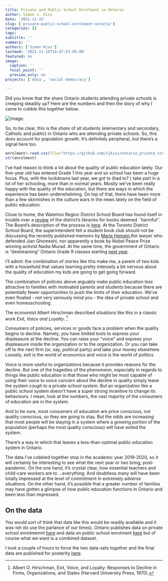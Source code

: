 ```yaml
---
title: Private and Public School Enrolment in Ontario
author: Simon J. Kiss
date: '2021-11-15'
slug: ['private-public-school-enrolment-ontario']
categories: []
tags: 
subtitle: ''
summary: ''
authors: ['Simon Kiss']
lastmod: '2021-11-15T14:47:53-05:00'
featured: no
image:
  caption: ''
  focal_point: ''
  preview_only: no
projects: ['data', 'social-democracy']

---
```


Did you know that the share Ontario students attending private schools is creeping steadily up? Here are the numbers and then the story of why I came to cobble this together below. 

![image](post/2021-11-15-private-and-public-/index_files/figure-html/show-graph-1.png). 

So, to be clear, this is the *share* of all students (elementary and secondary, Catholic and public) in Ontario who are attending private schools. So, this *does* account for population growth. It's definitely peripheral, but there's a signal here too. 

```r
enrolment<-read.csv(file="https://github.com/sjkiss/ontario_private_school_enrolment/raw/main/Data/ontario_enrolment.csv")
str(enrolment)
```

I've had reason to think a lot about the quality of public education lately. Our five-year old has entered Grade 1 this year and so school has been a huge focus. Plus, with the lockdowns last year, we got to (had to? ) take part in a lot of her schooling, more than in normal years. Mostly we've been really happy with the quality of the education, but there are ways in which the experience has been underwhelming. On top of that, there have been more than a few skirmishes in the culture wars in the news lately on the field of public education. 

Close to home, the Waterloo Region District School Board has found itself in trouble over a  [review](https://www.cambridgetoday.ca/local-news/wrdsb-trustee-calls-for-consultation-clarity-ahead-of-planned-library-review-4747120?utm_source=SND&utm_medium=Facebook&utm_campaign=AutoPilot&fbclid=IwAR0983j85IK10I8bdS70-q8yNJRGB3UnWQDm6kg-J11D7JCGFdrr_q0a_vc) of the district's libraries for books deemed ``harmful''. The Board's description of the process is [here](https://www.wrdsb.ca/blog/2021/11/08/reviewing-our-library-collections/?utm_source=cambridgetoday.ca&utm_campaign=cambridgetoday.ca%3A%20outbound&utm_medium=referral). At the Toronto District School Board, the superintendent felt a student book club should not be discussing the recently published memoirs by [Marie Heinein](https://www.theglobeandmail.com/canada/article-tdsb-students-wont-be-attending-marie-henein-book-club-event-amid/),the lawyer who defended Jian Ghomeshi, nor apparently a book by Nobel Peace Prize winning activist Nadia Murad. At the same time, the government of Ontario is "destreaming" Ontario Grade 9 classes starting [next year](https://www.cbc.ca/news/canada/toronto/ontario-schools-streaming-academic-applied-1.6245612). 

I'll admit: the combination of stories like this make me, a parent of two kids with a household that values learning pretty intensely a bit nervous about the quality of education my kids are going to get going forward. 

The combination of policies above arguably make public education less attractive to families with motivated parents and students because there are potentially fewer opportunities to push the limits of their education. We've even floated - not very seriously mind you - the idea of private school and even homesschooling.  

The economist Albert Hirschman described situations like this in a classic work *Exit, Voice and Loyalty*. [^1]

[^1]: Albert O. Hirschman, Exit, Voice, and Loyalty: Responses to Decline in Firms, Organizations, and States (Harvard University Press, 1970).

Consumers of policies, services or goods face a problem when the quality begins to decline. Namely, you have limited tools to express your displeasure at the decline. You can raise your "voice" and express your displeasure inside the organization or to the organization. Or you can take off to the next firm (or, say, political party) and take your money elsewhere. Loosely, exit is the world of economics and voice is the world of politics 

Voice is more useful to organizations because it provides reasons for the decline. But one of the tragedies of the phenomeon, especially in regards to things like public education is that those who might be most capable of *using* their voice to voice concern about the decline in quality simply leave the system *cough* to a private school system. But an organization like a public school system doesn't have a super strong incentive to change its behaviours. I mean, look at the numbers, the vast majority of the consumers of education are in the system. 

And to be sure, most consumers of education are price conscious, not quality conscious, so they are going to stay. But the odds are increasing that most people will be staying in a system where a growing portion of the population (perhaps the most quality conscious) will have exited the system. 

There's a way in which that leaves a less-than-optimal public education system in Ontario. 

The data I've cobbled together stop in the academic year 2019-2020, so it will certainly be interesting to see what the next year or two bring, post-pandemic. On the one hand, it's crystal clear,  how essential teachers and child-care workers are to ...everything. And doubtless many will have been totally impressed at the level of commitment in extremely adverse situations. On the other hand, it's possible that a greater number of families may have gotten a glimpse of how public education functions in Ontario and been less than impressed.

## On the data
You would sort of think that data like this would be readily available and it was-ish (to use the parlance of our times). Ontario publishes data on private school enrolmemnt [here](https://data.ontario.ca/dataset/private-school-enrolment-by-gender) and data on public school enrolment [here](https://data.ontario.ca/dataset/ontario-public-schools-enrolment) but of course what we want is a combined dataset. 

I took a couple of hours to force the two data-sets together and the final data are published for posterity [here](https://github.com/sjkiss/ontario_private_school_enrolment). 
